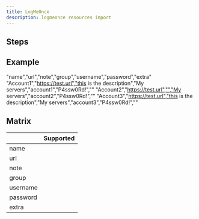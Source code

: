 ```yaml
---
title: LogMeOnce
description: logmeonce resources import
---
```



## Steps

<ImportSteps />

## Example

<CodeBlock>

"name","url","note","group","username","password","extra"
"Account1","https://test.url","this is the description","My servers","account1","P4ssw0Rd!",""
"Account2","https://test.url","","My servers","account2","P4ssw0Rd!",""
"Account3","https://test.url","this is the description","My servers","account3","P4ssw0Rd!",""

</CodeBlock>

## Matrix

|   |  Supported |
|---|---|
| name | <CheckMarkSuccess/>  |
| url  | <CheckMarkSuccess/> |
| note  | <CheckMarkSuccess/>  |
| group | <CheckMarkSuccess/> |
| username | <CheckMarkSuccess/> |
| password | <CheckMarkSuccess/> |
| extra | <CheckMarkNone/> |
